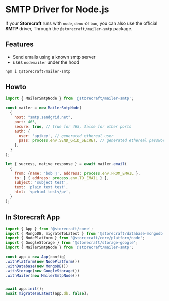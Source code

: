 # SMTP Driver for Node.js

If your **Storecraft** runs with `node`, `deno` or `bun`, you can also use the official
**SMTP** driver, Through the `@storecraft/mailer-smtp` package.

## Features
- Send emails using a known smtp server
- uses `nodemailer` under the hood

```bash
npm i @storecraft/mailer-smtp
```

## Howto

```js
import { MailerSmtpNode } from '@storecraft/mailer-smtp';

const mailer = new MailerSmtpNode(
  {
    host: "smtp.sendgrid.net",
    port: 465,
    secure: true, // true for 465, false for other ports
    auth: {
      user: 'apikey', // generated ethereal user
      pass: process.env.SEND_GRID_SECRET, // generated ethereal password
    },  
  }
);

let { success, native_response } = await mailer.email(
  {
    from: {name: 'bob 👻', address: process.env.FROM_EMAIL }, 
    to: [ { address: process.env.TO_EMAIL } ], 
    subject: 'subject test', 
    text: 'plain text test', 
    html: '<p>html test</p>', 
  }
);

```

## In Storecraft App

```js
import { App } from '@storecraft/core';
import { MongoDB, migrateToLatest } from '@storecraft/database-mongodb';
import { NodePlatform } from '@storecraft/core/platform/node';
import { GoogleStorage } from '@storecraft/storage-google';
import { MailerSmtpNode } from '@storecraft/mailer-smtp';

const app = new App(config)
.withPlatform(new NodePlatform())
.withDatabase(new MongoDB())
.withStorage(new GoogleStorage())
.withMailer(new MailerSmtpNode())


await app.init();
await migrateToLatest(app.db, false);

```
